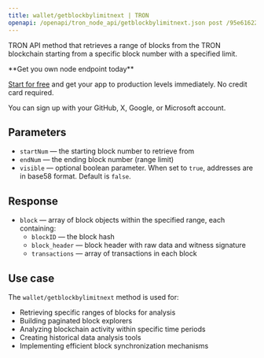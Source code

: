 ```yaml
---
title: wallet/getblockbylimitnext | TRON
openapi: /openapi/tron_node_api/getblockbylimitnext.json post /95e61622bf6a8af293978377718e3b77/wallet/getblockbylimitnext
---
```


TRON API method that retrieves a range of blocks from the TRON blockchain starting from a specific block number with a specified limit.

<Check>
**Get you own node endpoint today**

[Start for free](https://console.chainstack.com/) and get your app to production levels immediately. No credit card required.

You can sign up with your GitHub, X, Google, or Microsoft account.
</Check>


## Parameters

* `startNum` — the starting block number to retrieve from
* `endNum` — the ending block number (range limit)
* `visible` — optional boolean parameter. When set to `true`, addresses are in base58 format. Default is `false`.

## Response

* `block` — array of block objects within the specified range, each containing:
  * `blockID` — the block hash
  * `block_header` — block header with raw data and witness signature
  * `transactions` — array of transactions in each block

## Use case

The `wallet/getblockbylimitnext` method is used for:

* Retrieving specific ranges of blocks for analysis
* Building paginated block explorers
* Analyzing blockchain activity within specific time periods
* Creating historical data analysis tools
* Implementing efficient block synchronization mechanisms